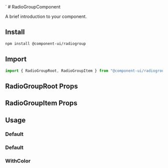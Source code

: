 
<Meta of={RadiogroupStories} />
`
# RadioGroupComponent

A brief introduction to your component.

## Install

```sh
npm install @component-ui/radiogroup
```

## Import

```js
import { RadioGroupRoot, RadioGroupItem } from "@component-ui/radiogroup";
```


## RadioGroupRoot Props

<ArgTypes of={RadioGroupRoot} />

## RadioGroupItem Props

<ArgTypes of={RadioGroupItem} />

## Usage

### Default

<Canvas of={RadiogroupStories.Default} />

### Default

<Canvas of={RadiogroupStories.Size} />

### WithColor

<Canvas of={RadiogroupStories.WithColor} />
